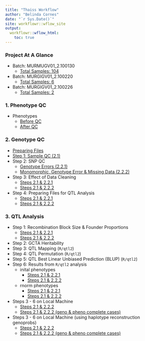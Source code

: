 ```yaml
---
title: "Thaiss Workflow"
author: "Belinda Cornes"
date: "`r Sys.Date()`"
site: workflowr::wflow_site
output:
  workflowr::wflow_html:
    toc: true
---
```


### Project At A Glance
* Batch: MURMUGV01_2.100130
	+ [Total Samples: 104](samples_batch_20200130.html)
* Batch: MURGIGV01_2.100220
	+ [Total Samples: 6](samples_batch_20200220.html)
* Batch: MURGIGV01_2.100226
	+ [Total Samples: 2](samples_batch_20200226.html)

### 1. Phenotype QC
* Phenotypes
	+ [Before QC](phenotypes.html)
	+ [After QC](phenotypes_qtl_qc.html)

### 2. Genotype QC
* [Preparing Files](2.1_preparing_files.html)
* [Step 1: Sample QC (2.1)](2.2_sample_bqc.html)
* Step 2: SNP QC
	+ [Genotype Errors (2.2.1)](2.3_snp_qc.html)
	+ [Monomorphic, Genotype Error & Missing Data (2.2.2)](2.3.1_snp_qc.html)
* Step 3: Effect of Data Cleaning
	+ [Steps 2.1 & 2.2.1](2.4_afterqc.html)
	+ [Steps 2.1 & 2.2.2](2.4.1_afterqc.html)
* Step 4: Preparing Files for QTL Analysis
	+ [Steps 2.1 & 2.2.1](2.5_preparing_files_qtl2.html)
	+ [Steps 2.1 & 2.2.2](2.5.1_preparing_files_qtl2.html)

### 3. QTL Analysis
* Step 1: Recombination Block Size & Founder Proportions
	+ [Steps 2.1 & 2.2.1](3.1_recomb_size_founder_prop.html)
	+ [Steps 2.1 & 2.2.2](3.1.1_recomb_size_founder_prop.html)
* Step 2: GCTA Heritability
* Step 3: QTL Mapping (`R/qtl2`)
* Step 4: QTL Permutation (`R/qtl2`)
* Step 5: QTL Best Linear Unbiased Prediction (BLUP) (`R/qtl2`)
* Step 6: Results from `R/qtl2` analysis
	+ inital phenotypes
		+ [Steps 2.1 & 2.2.1](3.6_plot_qtl_mapping.html)
		+ [Steps 2.1 & 2.2.2](3.6.1_plot_qtl_mapping.html)
	+ rnorm phenotypes
		+ [Steps 2.1 & 2.2.1](3.6_plot_qtl_mapping_rnorm.html)
		+ [Steps 2.1 & 2.2.2](3.6.1_plot_qtl_mapping_rnorm.html)
* Steps 3 - 6 on Local Machine
	+ [Steps 2.1 & 2.2.2](3.3.1_qtlmapping_local_allphenos.html)
	+ [Steps 2.1 & 2.2.2 (geno & pheno complete cases)](3.3.1_qtlmapping_local_allphenos_ssqc.html)
* Steps 3 - 6 on Local Machine (using haplotype reconstruction genoprobs)
	+ [Steps 2.1 & 2.2.2](3.3.1_qtlmapping_local_allphenos_hr.html)
	+ [Steps 2.1 & 2.2.2 (geno & pheno complete cases)](3.3.1_qtlmapping_local_allphenos_ssqc_hr.html)
